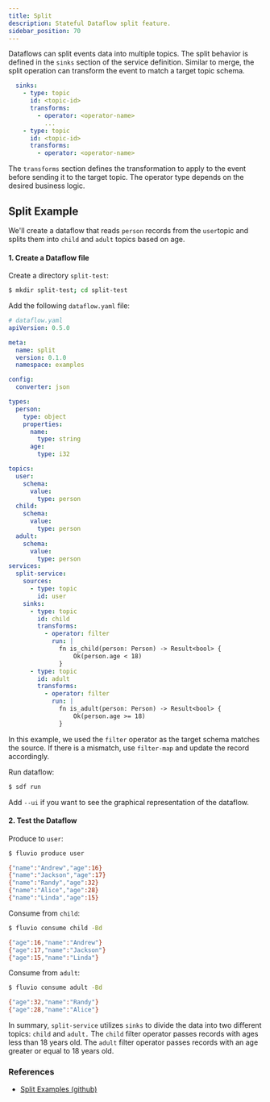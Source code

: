 ```yaml
---
title: Split
description: Stateful Dataflow split feature.
sidebar_position: 70
---
```


Dataflows can split events data into multiple topics. The split behavior is defined in the `sinks` section of the service definition. Similar to merge, the split operation can transform the event to match a target topic schema.

```yaml
  sinks:
    - type: topic
      id: <topic-id>
      transforms:
        - operator: <operator-name>
          ...
    - type: topic
      id: <topic-id>
      transforms:
        - operator: <operator-name>
```

The `transforms` section defines the transformation to apply to the event before sending it to the target topic. The operator type depends on the desired business logic.


## Split Example

We'll create a dataflow that reads `person` records from the `user`topic and splits them into `child` and `adult` topics based on age.

#### 1. Create a Dataflow file

Create a directory `split-test`:

```bash copy="fl"
$ mkdir split-test; cd split-test
```

Add the following `dataflow.yaml` file:

```yaml
# dataflow.yaml
apiVersion: 0.5.0

meta:
  name: split
  version: 0.1.0
  namespace: examples

config:
  converter: json

types:
  person:
    type: object
    properties:
      name:
        type: string
      age:
        type: i32

topics:
  user:
    schema:
      value:
        type: person
  child:
    schema:
      value:
        type: person
  adult:
    schema:
      value:
        type: person
services:
  split-service:
    sources:
      - type: topic
        id: user
    sinks:
      - type: topic
        id: child
        transforms:
          - operator: filter
            run: |
              fn is_child(person: Person) -> Result<bool> {
                  Ok(person.age < 18)
              }
      - type: topic
        id: adult
        transforms:
          - operator: filter
            run: |
              fn is_adult(person: Person) -> Result<bool> {
                  Ok(person.age >= 18)
              }
```

In this example, we used the `filter` operator as the target schema matches the source. If there is a mismatch, use `filter-map` and update the record accordingly.

Run dataflow:

```bash  copy="fl"
$ sdf run
```

Add `--ui` if you want to see the graphical representation of the dataflow.


#### 2. Test the Dataflow

Produce to `user`:

```bash copy="fl"
$ fluvio produce user
```

```bash
{"name":"Andrew","age":16}
{"name":"Jackson","age":17}
{"name":"Randy","age":32}
{"name":"Alice","age":28}
{"name":"Linda","age":15}
```

Consume from `child`:

```bash copy="fl"
$ fluvio consume child -Bd
```

```bash
{"age":16,"name":"Andrew"}
{"age":17,"name":"Jackson"}
{"age":15,"name":"Linda"}
```

Consume from `adult`:

```bash copy="fl"
$ fluvio consume adult -Bd
```

```bash
{"age":32,"name":"Randy"}
{"age":28,"name":"Alice"}
```

In summary, `split-service` utilizes `sinks` to divide the data into two different topics: `child` and `adult.` The `child` filter operator passes records with ages less than 18 years old. The `adult` filter operator passes records with an age greater or equal to 18 years old.

### References

* <a href="https://github.com/infinyon/stateful-dataflows-examples/tree/main/primitives/split" target="_blank" rel="nofollow" >Split Examples (github)</a>
